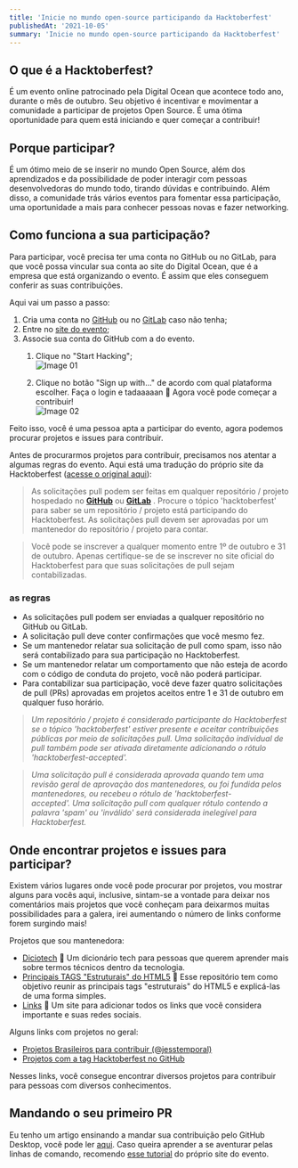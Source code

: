 ```yaml
---
title: 'Inicie no mundo open-source participando da Hacktoberfest'
publishedAt: '2021-10-05'
summary: 'Inicie no mundo open-source participando da Hacktoberfest'
---
```


## O que é a Hacktoberfest?

É um evento online patrocinado pela Digital Ocean que acontece todo ano, durante o mês de outubro. Seu objetivo é incentivar e movimentar a comunidade a participar de projetos Open Source. É uma ótima oportunidade para quem está iniciando e quer começar a contribuir!

## Porque participar?

É um ótimo meio de se inserir no mundo Open Source, além dos aprendizados e da possibilidade de poder interagir com pessoas desenvolvedoras do mundo todo, tirando dúvidas e contribuindo. Além disso, a comunidade trás vários eventos para fomentar essa participação, uma oportunidade a mais para conhecer pessoas novas e fazer networking.

## Como funciona a sua participação?

Para participar, você precisa ter uma conta no GitHub ou no GitLab, para que você possa vincular sua conta ao site do Digital Ocean, que é a empresa que está organizando o evento. É assim que eles conseguem conferir as suas contribuições.

Aqui vai um passo a passo:

1. Cria uma conta no [GitHub](https://github.com/) ou no [GitLab](https://about.gitlab.com/) caso não tenha;
2. Entre no [site do evento](https://hacktoberfest.digitalocean.com/);
3. Associe sua conta do GitHub com a do evento.
    1. Clique no "Start Hacking";      
    ![Image 01](https://dev-to-uploads.s3.amazonaws.com/uploads/articles/6c8hznhp6bm33k57tjtl.png)
     
    2. Clique no botão "Sign up with..." de acordo com qual plataforma escolher. Faça o login e tadaaaaan 🎊 Agora você pode começar a contribuir!     
    ![Image 02](https://dev-to-uploads.s3.amazonaws.com/uploads/articles/0atfne5p3s4pdru27iek.png)

Feito isso, você é uma pessoa apta a participar do evento, agora podemos procurar projetos e issues para contribuir.

Antes de procurarmos projetos para contribuir, precisamos nos atentar a algumas regras do evento. Aqui está uma tradução do próprio site da Hacktoberfest ([acesse o original aqui](https://hacktoberfest.digitalocean.com/resources/participation)):

> As solicitações pull podem ser feitas em qualquer repositório / projeto hospedado no **[GitHub](https://github.com/topics/hacktoberfest)** ou **[GitLab](https://gitlab.com/explore/projects?topic=hacktoberfest)** . Procure o tópico 'hacktoberfest' para saber se um repositório / projeto está participando do Hacktoberfest. As solicitações pull devem ser aprovadas por um mantenedor do repositório / projeto para contar.
> 

> Você pode se inscrever a qualquer momento entre 1º de outubro e 31 de outubro. Apenas certifique-se de se inscrever no site oficial do Hacktoberfest para que suas solicitações de pull sejam contabilizadas.
> 

### as regras

- As solicitações pull podem ser enviadas a qualquer repositório no GitHub ou GitLab.
- A solicitação pull deve conter confirmações que você mesmo fez.
- Se um mantenedor relatar sua solicitação de pull como spam, isso não será contabilizado para sua participação no Hacktoberfest.
- Se um mantenedor relatar um comportamento que não esteja de acordo com o código de conduta do projeto, você não poderá participar.
- Para contabilizar sua participação, você deve fazer quatro solicitações de pull (PRs) aprovadas em projetos aceitos entre 1 e 31 de outubro em qualquer fuso horário.

> *Um repositório / projeto é considerado participante do Hacktoberfest se o tópico 'hacktoberfest' estiver presente e aceitar contribuições públicas por meio de solicitações pull. Uma solicitação individual de pull também pode ser ativada diretamente adicionando o rótulo 'hacktoberfest-accepted'.*
> 

> *Uma solicitação pull é considerada aprovada quando tem uma revisão geral de aprovação dos mantenedores, ou foi fundida pelos mantenedores, ou recebeu o rótulo de 'hacktoberfest-accepted'. Uma solicitação pull com qualquer rótulo contendo a palavra 'spam' ou 'inválido' será considerada inelegível para Hacktoberfest.*
> 

## Onde encontrar projetos e issues para participar?

Existem vários lugares onde você pode procurar por projetos, vou mostrar alguns para vocês aqui, inclusive, sintam-se a vontade para deixar nos comentários mais projetos que você conheçam para deixarmos muitas possibilidades para a galera, irei aumentando o número de links conforme forem surgindo mais!

Projetos que sou mantenedora:
- [Diciotech](https://github.com/levxyca/diciotech) 📖 Um dicionário tech para pessoas que querem aprender mais sobre termos técnicos dentro da tecnologia.
- [Principais TAGS "Estruturais" do HTML5](https://github.com/levxyca/tags-estruturais-html5) 📄 Esse repositório tem como objetivo reunir as principais tags "estruturais" do HTML5 e explicá-las de uma forma simples.
- [Links](https://github.com/levxyca/links) 🔗 Um site para adicionar todos os links que você considera importante e suas redes sociais.

Alguns links com projetos no geral:

- [Projetos Brasileiros para contribuir (@jesstemporal)](https://jtemporal.com/projetos-br-hacktoberfest-2023/)
- [Projetos com a tag Hacktoberfest no GitHub](https://github.com/search?q=hacktoberfest)

Nesses links, você consegue encontrar diversos projetos para contribuir para pessoas com diversos conhecimentos.

## Mandando o seu primeiro PR

Eu tenho um artigo ensinando a mandar sua contribuição pelo GitHub Desktop, você pode ler [aqui](https://dev.to/levxyca/pt-br-github-para-leigos-4i7j). Caso queira aprender a se aventurar pelas linhas de comando, recomendo [esse tutorial](https://hacktoberfest.digitalocean.com/resources) do próprio site do evento.